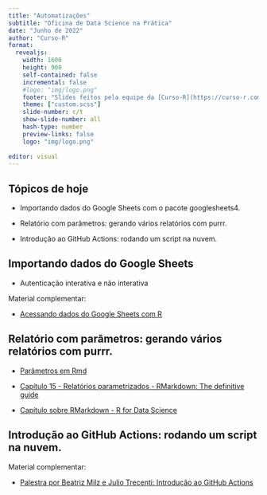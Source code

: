 ```yaml
---
title: "Automatizações"
subtitle: "Oficina de Data Science na Prática"
date: "Junho de 2022"
author: "Curso-R"
format: 
  revealjs:
    width: 1600
    height: 900
    self-contained: false
    incremental: false
    #logo: "img/logo.png"
    footer: "Slides feitos pela equipe da [Curso-R](https://curso-r.com), usando [Quarto](https://quarto.org/docs/presentations/revealjs/index.html)."
    theme: ["custom.scss"]
    slide-number: c/t
    show-slide-number: all
    hash-type: number
    preview-links: false
    logo: "img/logo.png"
  
editor: visual
---
```


## Tópicos de hoje {.center}

-   Importando dados do Google Sheets com o pacote googlesheets4.

-   Relatório com parâmetros: gerando vários relatórios com purrr.

-   Introdução ao GitHub Actions: rodando um script na nuvem.

## Importando dados do Google Sheets 

-   Autenticação interativa e não interativa

Material complementar:

-   [Acessando dados do Google Sheets com R](https://beamilz.com/posts/2022-03-08-googlesheets4/pt/)
  
## Relatório com parâmetros: gerando vários relatórios com purrr.

-   [Parâmetros em Rmd](https://rmarkdown.rstudio.com/lesson-6.html)

- [Capítulo 15 - Relatórios parametrizados - RMarkdown: The definitive guide](https://bookdown.org/yihui/rmarkdown/parameterized-reports.html)

- [Capítulo sobre RMarkdown - R for Data Science](https://r4ds.had.co.nz/r-markdown.html)

## Introdução ao GitHub Actions: rodando um script na nuvem.

Material complementar:

-   [Palestra por Beatriz Milz e Julio Trecenti: Introdução ao GitHub Actions](https://beatrizmilz.com/talk/2021-github-actions-gyn/)
